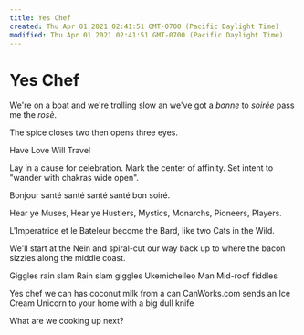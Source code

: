 ```yaml
---
title: Yes Chef
created: Thu Apr 01 2021 02:41:51 GMT-0700 (Pacific Daylight Time)
modified: Thu Apr 01 2021 02:41:51 GMT-0700 (Pacific Daylight Time)
---
```

# Yes Chef

We're on a boat and
we're trolling slow an
we've got a *bonne* to *soirée*
pass me the *rosè*.

The spice closes two
then opens three eyes.

Have Love
Will Travel

Lay in a cause for celebration.
Mark the center of affinity.
Set intent to "wander with chakras wide open".

Bonjour santé
santé santé santé
bon soiré.

Hear ye Muses,
Hear ye Hustlers,
Mystics, Monarchs,
Pioneers, Players.

L'Imperatrice
et le Bateleur
become the Bard,
like two Cats in the Wild.

We'll start at the Nein
and spiral-cut our way back up
to where the bacon sizzles
along the middle coast.

Giggles rain slam
Rain slam giggles
Ukemichelleo Man
Mid-roof fiddles

Yes chef we can
has coconut milk from a can
CanWorks.com sends an
Ice Cream Unicorn to your home
with a big dull knife

What are we cooking up next?
